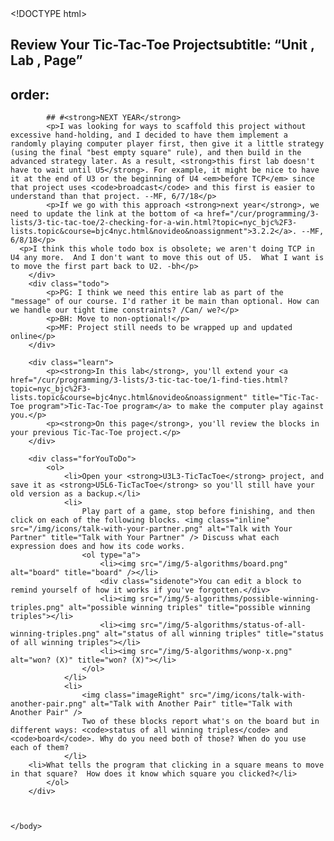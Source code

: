 <!DOCTYPE html>
<html lang="en">
    <head>
        <meta http-equiv="content-type" content="text/html; charset=utf-8" />
        <script type="text/javascript" src="/llab/loader.js"></script>
        <script type="text/javascript" src="/utilities/gifffer.min.js"></script>
        <script type="text/javascript">window.onload = function() {Gifffer();}</script>
        <link rel="stylesheet" type="text/css" href="/css/bjc-gifffer.css">
        <title>Unit 5 Lab 6: Tic-Tac-Toe with a Computer Player, Page 1</title>        
    </head>
    
    <body>
        ## Review Your Tic-Tac-Toe Projectsubtitle: "Unit , Lab , Page"
order:
---
        <div class="todo">
            ## #<strong>NEXT YEAR</strong>
            <p>I was looking for ways to scaffold this project without excessive hand-holding, and I decided to have them implement a randomly playing computer player first, then give it a little strategy (using the final "best empty square" rule), and then build in the advanced strategy later. As a result, <strong>this first lab doesn't have to wait until U5</strong>. For example, it might be nice to have it at the end of U3 or the beginning of U4 <em>before TCP</em> since that project uses <code>broadcast</code> and this first is easier to understand than that project. --MF, 6/7/18</p>
            <p>If we go with this approach <strong>next year</strong>, we need to update the link at the bottom of <a href="/cur/programming/3-lists/3-tic-tac-toe/2-checking-for-a-win.html?topic=nyc_bjc%2F3-lists.topic&course=bjc4nyc.html&novideo&noassignment">3.2.2</a>. --MF, 6/8/18</p>
	  <p>I think this whole todo box is obsolete; we aren't doing TCP in U4 any more.  And I don't want to move this out of U5.  What I want is to move the first part back to U2. -bh</p>
        </div>
        <div class="todo">
            <p>PG: I think we need this entire lab as part of the "message" of our course. I'd rather it be main than optional. How can we handle our tight time constraints? /Can/ we?</p>
            <p>BH: Move to non-optional!</p>
            <p>MF: Project still needs to be wrapped up and updated online</p>
        </div>
		
        <div class="learn">
            <p><strong>In this lab</strong>, you'll extend your <a href="/cur/programming/3-lists/3-tic-tac-toe/1-find-ties.html?topic=nyc_bjc%2F3-lists.topic&course=bjc4nyc.html&novideo&noassignment" title="Tic-Tac-Toe program">Tic-Tac-Toe program</a> to make the computer play against you.</p>
            <p><strong>On this page</strong>, you'll review the blocks in your previous Tic-Tac-Toe project.</p>
        </div>
        
        <div class="forYouToDo">
            <ol>
                <li>Open your <strong>U3L3-TicTacToe</strong> project, and save it as <strong>U5L6-TicTacToe</strong> so you'll still have your old version as a backup.</li>
                <li>
                    Play part of a game, stop before finishing, and then click on each of the following blocks. <img class="inline" src="/img/icons/talk-with-your-partner.png" alt="Talk with Your Partner" title="Talk with Your Partner" /> Discuss what each expression does and how its code works.
                    <ol type="a">
                        <li><img src="/img/5-algorithms/board.png" alt="board" title="board" /></li>
            	        <div class="sidenote">You can edit a block to remind yourself of how it works if you've forgotten.</div>
                        <li><img src="/img/5-algorithms/possible-winning-triples.png" alt="possible winning triples" title="possible winning triples"></li>
                        <li><img src="/img/5-algorithms/status-of-all-winning-triples.png" alt="status of all winning triples" title="status of all winning triples"></li>		
                        <li><img src="/img/5-algorithms/wonp-x.png" alt="won? (X)" title="won? (X)"></li>
                    </ol>
                </li>
                <li>
                    <img class="imageRight" src="/img/icons/talk-with-another-pair.png" alt="Talk with Another Pair" title="Talk with Another Pair" />
                    Two of these blocks report what's on the board but in different ways: <code>status of all winning triples</code> and <code>board</code>. Why do you need both of those? When do you use each of them?
                </li>
		<li>What tells the program that clicking in a square means to move in that square?  How does it know which square you clicked?</li>
            </ol>
        </div>
        
        
    
    </body>
</html>
